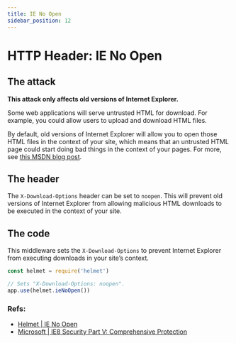 ```yaml
---
title: IE No Open
sidebar_position: 12
---
```


# HTTP Header: IE No Open

## The attack

**This attack only affects old versions of Internet Explorer.**

Some web applications will serve untrusted HTML for download. For example, you could allow users to upload and download HTML files.

By default, old versions of Internet Explorer will allow you to open those HTML files in the context of your site, which means that an untrusted HTML page could start doing bad things in the context of your pages. For more, see [this MSDN blog post](https://blogs.msdn.microsoft.com/ie/2008/07/02/ie8-security-part-v-comprehensive-protection/).

## The header

The `X-Download-Options` header can be set to `noopen`. This will prevent old versions of Internet Explorer from allowing malicious HTML downloads to be executed in the context of your site.

## The code

This middleware sets the `X-Download-Options` to prevent Internet Explorer from executing downloads in your site’s context.

```js
const helmet = require('helmet')

// Sets "X-Download-Options: noopen".
app.use(helmet.ieNoOpen())
```

### Refs:

- [Helmet | IE No Open](https://helmetjs.github.io/docs/ienoopen)
- [Microsoft | IE8 Security Part V: Comprehensive Protection](https://blogs.msdn.microsoft.com/ie/2008/07/02/ie8-security-part-v-comprehensive-protection/)
